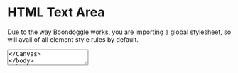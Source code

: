 
<Meta title="HTML Elements/HTML Text Area" />

# HTML Text Area

Due to the way Boondoggle works, you are importing a global stylesheet, so will avail of all element
style rules by default.

<Canvas>
    <textarea placeholder="Type something" />
</Canvas>
